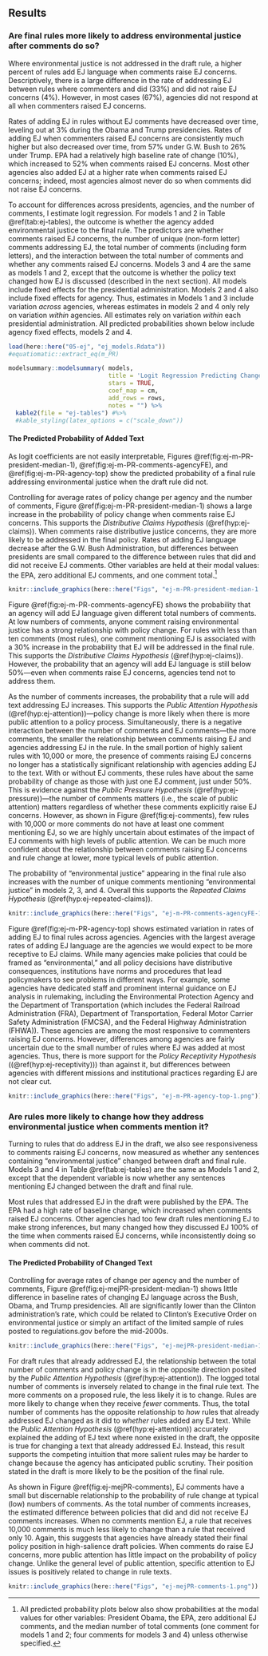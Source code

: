 ## Results {#ej-results}

### Are final rules more likely to address environmental justice after comments do so?

<!--Figure \@ref(fig:ej-PR-winrate-1) shows that, in general, -->

Where environmental justice is not addressed in the draft rule, a higher percent of rules add EJ language when comments raise EJ concerns. Descriptively,  there is a large difference in the rate of addressing EJ between rules where commenters and did (33%) and did not raise EJ concerns (4%). However, in most cases (67%), agencies did not respond at all when commenters raised EJ concerns.

<!--
```r

knitr::include_graphics(here::here("Figs", "ej-PR-winrate-1.png"))
```

Considering the total number of comments, 

```r
knitr::include_graphics(here::here("Figs", "ejejPR-winrate-comments-1.png"))
```

Figure \@ref(fig:ej-PR-winrate-2) shows that 
-->

Rates of adding EJ in rules without EJ comments have decreased over time, leveling out at 3% during the Obama and Trump presidencies. Rates of adding EJ when commenters raised EJ concerns are consistently much higher but also decreased over time, from 57% under G.W. Bush to 26% under Trump.
<!--Finally, looking at selected agencies, Figure \@ref(fig:ej-PR-winrate-2) shows that-->
EPA had a relatively high baseline rate of change (10%), which increased to 52% when comments raised EJ concerns. Most other agencies also added EJ at a higher rate when comments raised EJ concerns; indeed, most agencies almost never do so when comments did not raise EJ concerns.

<!--
```r

knitr::include_graphics(here::here("Figs", "ej-PR-winrate-president-1.png"))

knitr::include_graphics(here::here("Figs", "ej-PR-winrate-agency-1.png"))
```

### Estimating *Whether* "Environmental Justice" is Added to Final Rule
-->

To account for differences across presidents, agencies, and the number of comments, I estimate logit regression. For models 1 and 2 in Table \@ref(tab:ej-tables), the outcome is whether the agency added environmental justice to the final rule. The predictors are
whether comments raised EJ concerns, the number of unique (non-form letter) comments addressing EJ, the total number of comments (including form letters), and the interaction between the total number of comments and whether any comments raised EJ concerns. Models 3 and 4 are the same as models 1 and 2, except that the outcome is whether the policy text changed how EJ is discussed (described in the next section). All models include fixed effects for the presidential administration. Models 2 and 4 also include fixed effects for agency. Thus, estimates in Models 1 and 3 include variation *across* agencies, whereas estimates in models 2 and 4 only rely on variation *within* agencies. All estimates rely on variation *within* each presidential administration. 
<!--The base equation for model 1 is shown below.-->
All predicted probabilities shown below include agency fixed effects, models 2 and 4.

```r
load(here::here("05-ej", "ej_models.Rdata"))
#equatiomatic::extract_eq(m_PR)
```

```r
modelsummary::modelsummary( models, 
                            title = 'Logit Regression Predicting Change in Rule Text',
                            stars = TRUE, 
                            coef_map = cm,
                            add_rows = rows,
                            notes = "") %>% 
  kable2(file = "ej-tables") #%>% 
  #kable_styling(latex_options = c("scale_down")) 
```


#### The Predicted Probability of Added Text

As logit coefficients are not easily interpretable, Figures \@ref(fig:ej-m-PR-president-median-1), \@ref(fig:ej-m-PR-comments-agencyFE), and  \@ref(fig:ej-m-PR-agency-top) show the predicted probability of a final rule addressing environmental justice when the draft rule did not. 

Controlling for average rates of policy change per agency and the number of comments, Figure \@ref(fig:ej-m-PR-president-median-1) shows a large increase in the probability of policy change when comments raise EJ concerns. This supports the *Distributive Claims Hypothesis* (\@ref(hyp:ej-claims)). When comments raise distributive justice concerns, they are more likely to be addressed in the final policy. Rates of adding EJ language decrease after the G.W. Bush Administration, but differences between presidents are small compared to the difference between rules that did and did not receive EJ comments.  Other variables are held at their modal values: the EPA, zero additional EJ comments, and one comment total.^[All predicted probability plots below also show probabilities at the modal values for other variables: President Obama, the EPA, zero additional EJ comments, and the median number of total comments (one comment for models 1 and 2; four comments for models 3 and 4) unless otherwise specified.] 

```r

knitr::include_graphics(here::here("Figs", "ej-m-PR-president-median-1.png"))
```

Figure \@ref(fig:ej-m-PR-comments-agencyFE) shows the probability that an agency will add EJ language given different total numbers of comments. 
At low numbers of comments, anyone comment raising environmental justice has a strong relationship with policy change. For rules with less than ten comments (most rules), one comment mentioning EJ is associated with a 30% increase in the probability that EJ will be addressed in the final rule. This supports the *Distributive Claims Hypothesis* (\@ref(hyp:ej-claims)). However, <!--as in figure \@ref(fig:ej-PR-winrate-1), -->
the probability that an agency will add EJ language is still below 50%---even when comments raise EJ concerns, agencies tend not to address them. 

As the number of comments increases, the probability that a rule will add text addressing EJ increases. This supports the *Public Attention Hypothesis* (\@ref(hyp:ej-attention))---policy change is more likely when there is more public attention to a policy process. Simultaneously, there is a negative interaction between the number of comments and EJ comments---the more comments, the smaller the relationship between comments raising EJ and agencies addressing EJ in the rule. In the small portion of highly salient rules with 10,000 or more, the presence of comments raising EJ concerns no longer has a statistically significant relationship with agencies adding EJ to the text. With or without EJ comments, these rules have about the same probability of change as those with just one EJ comment, just under 50%. This is evidence against the *Public Pressure Hypothesis* (\@ref(hyp:ej-pressure))---the number of comments matters (i.e., the scale of public attention) matters regardless of whether these comments explicitly raise EJ concerns. However, as shown in Figure \@ref(fig:ej-comments), few rules with 10,000 or more comments do not have at least one comment mentioning EJ, so we are highly uncertain about estimates of the impact of EJ comments with high levels of public attention. We can be much more confident about the relationship between comments raising EJ concerns and rule change at lower, more typical levels of public attention.

The probability of
"environmental justice" appearing in the final rule also increases with the number of unique comments mentioning "environmental justice" in models 2, 3, and 4. Overall this supports the *Repeated Claims Hypothesis* (\@ref(hyp:ej-repeated-claims)). 


```r

knitr::include_graphics(here::here("Figs", "ej-m-PR-comments-agencyFE-1.png"))

```


Figure \@ref(fig:ej-m-PR-agency-top) shows estimated variation in rates of adding EJ to final rules across agencies.
Agencies with the largest average rates of adding EJ language are the agencies we would expect to be more receptive to EJ claims.  While many agencies make policies that could be framed as "environmental," and all policy decisions have distributive consequences, institutions have norms and procedures that lead policymakers to see problems in different ways. For example, some agencies have dedicated staff and prominent internal guidance on EJ analysis in rulemaking, including the Environmental Protection Agency and the Department of Transportation (which includes the Federal Railroad Administration (FRA), Department of Transportation, Federal Motor Carrier Safety Administration (FMCSA), and the Federal Highway Administration (FHWA)). These agencies are among the most responsive to commenters raising EJ concerns. However, differences among agencies are fairly uncertain due to the small number of rules where EJ was added at most agencies. Thus, there is more support for the *Policy Receptivity Hypothesis* ((\@ref(hyp:ej-receptivity))) than against it, but differences between agencies with different missions and institutional practices regarding EJ are not clear cut.


```r

knitr::include_graphics(here::here("Figs", "ej-m-PR-agency-top-1.png"))
```


<!--
The Forest Service (FS) has by far the highest predicted baseline rate of adding EJ to rules. This may be because the forest service is mainly in
the business of managing forests, leasing timber rights, and controlling
wildfires. These types of decisions have acute distributional
effects. Forest Service rule-writers may also simply have an institutional practice of addressing E.O.12898. 
Similarly, the Federal
Railroad Administration,  Federal Highway
Administration, Federal Motor Carrier Safety Administration all have large baseline rates of adding EJ to final rules. These agencies are
making decisions about infrastructure projects with implications for
neighborhood environments and air quality. Environmental justice may
often come up.
Research agencies, including the Nuclear Regulatory Commission (NRC), National Oceanographic and Atmospheric Administration (NOAA), also have small but significant baseline rate of adding EJ to final rules.
-->

### Are rules more likely to change how they address environmental justice when comments mention it?

Turning to rules that do address EJ in the draft, we also see responsiveness to comments raising EJ concerns, now measured as whether any sentences containing "environmental justice" changed between draft and final rule.
Models 3 and 4 in Table \@ref(tab:ej-tables) are the same as Models 1 and 2, except that the dependent variable is now whether any sentences mentioning EJ changed between the draft and final rule.


<!-- WINRATE CHANGE 
Figure \@ref(fig:ejejPR-winrate-1) shows that a higher percent of rules change when comments raise EJ concerns. Overall rates of change in rules without EJ comments are fairly consistent across presidencies.

```r

knitr::include_graphics(here::here("Figs", "ejejPR-winrate-1.png"))
```
Considering the total number of comments, 

```r

knitr::include_graphics(here::here("Figs", "ejejPR-winrate-comments-1.png"))
```

Finally, looking at selected agencies, Figure \@ref(fig:ejejPR-winrate-2) shows that. 
/WINRATE CHANGE-->

Most rules that addressed EJ in the draft were published by the EPA. The EPA had a high rate of baseline change, which increased when comments raised EJ concerns. Other agencies had too few draft rules mentioning EJ to make strong inferences, but many changed how they discussed EJ 100% of the time when comments raised EJ concerns, while inconsistently doing so when comments did not.

<!--
```r

knitr::include_graphics(here::here("Figs", "ejejPR-winrate-president-1.png"))

knitr::include_graphics(here::here("Figs", "ejejPR-winrate-agency-1.png"))
```
-->



#### The Predicted Probability of Changed Text

Controlling for average rates of change per agency and the number of comments, Figure \@ref(fig:ej-mejPR-president-median-1) shows little difference in baseline rates of changing EJ language across the Bush, Obama, and Trump presidencies. All are significantly lower than the Clinton administration's rate, which could be related to Clinton's Executive Order on environmental justice or simply an artifact of the limited sample of rules posted to regulations.gov before the mid-2000s. 

```r

knitr::include_graphics(here::here("Figs", "ej-mejPR-president-median-1.png"))
```

For draft rules that already addressed EJ, the relationship between the total number of comments and policy change is in the opposite direction posited by the *Public Attention Hypothesis* (\@ref(hyp:ej-attention)). The logged total number of comments is inversely related to change in the final rule text. The more comments on a proposed rule, the less likely it is to change. Rules are more likely to change when they receive *fewer* comments. Thus, the total number of comments has the opposite relationship to *how* rules that already addressed EJ changed as it did to *whether* rules added any EJ text. While the *Public Attention Hypothesis* (\@ref(hyp:ej-attention)) accurately explained the adding of EJ text where none existed in the draft, the opposite is true for changing a text that already addressed EJ. Instead, this result supports the competing intuition that more salient rules may be harder to change because the agency has anticipated public scrutiny. Their position stated in the draft is more likely to be the position of the final rule.

As shown in Figure \@ref(fig:ej-mejPR-comments), EJ comments have a small but discernable relationship to the probability of rule change at typical (low) numbers of comments. As the total number of comments increases, the estimated difference between policies that did and did not receive EJ comments increases. When no comments mention EJ, a rule that receives 10,000 comments is much less likely to change than a rule that received only 10. Again, this suggests that agencies have already stated their final policy position in high-salience draft policies. When comments do raise EJ concerns, more public attention has little impact on the probability of policy change. Unlike the general level of public attention, specific attention to EJ issues is positively related to change in rule texts. 

```r

knitr::include_graphics(here::here("Figs", "ej-mejPR-comments-1.png"))
```



